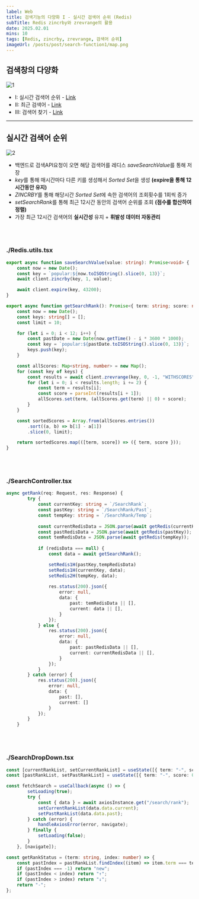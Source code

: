 ```yaml
---
label: Web
title: 검색기능의 다양화 I - 실시간 검색어 순위 (Redis)
subTitle: Redis zincrby와 zrevrange의 활용
date: 2025.02.01
mins: 10
tags: [Redis, zincrby, zrevrange, 검색어 순위]
imageUrl: /posts/post/search-function1/map.png
---
```


## 검색창의 다양화

![1](/posts/shallow/search-function1/layout.png "레이아웃 예시")

- I: 실시간 검색어 순위 - [Link](https://weaall.github.io/shallow/search-function1) 
- II: 최근 검색어 - [Link](https://weaall.github.io/shallow/search-function2) 
- III: 검색어 찾기 - [Link](https://weaall.github.io/shallow/search-function3) 

---

## 실시간 검색어 순위

![2](/posts/shallow/search-function1/map.png "실시간 검색어 순위 구조")

- 백엔드로 검색API요청이 오면 해당 검색어를 레디스 *saveSearchValue*를 통해 저장
- *key*를 통해 매시간마다 다른 키를 생성해서 *Sorted Set*을 생성 **(expire을 통해 12시간동안 유지)**
- *ZINCRBY*를 통해 해당시간 *Sorted Set*에 속한 검색어의 조회횟수를 1회씩 증가
- *setSearchRank*를 통해 최근 12시간 동안의 검색어 순위를 조회 **(점수를 합산하여 정렬)**
- 가장 최근 12시간 검색어의 **실시간성** 유지 + **휘발성 데이터 자동관리**


<br />
<br />

### ./Redis.utils.tsx

```typescript
export async function saveSearchValue(value: string): Promise<void> {
    const now = new Date();
    const key = `popular:${now.toISOString().slice(0, 13)}`;
    await client.zincrby(key, 1, value);

    await client.expire(key, 43200);
}

export async function getSearchRank(): Promise<{ term: string; score: number }[]> {
    const now = new Date();
    const keys: string[] = [];
    const limit = 10;

    for (let i = 0; i < 12; i++) {
        const pastDate = new Date(now.getTime() - i * 3600 * 1000);
        const key = `popular:${pastDate.toISOString().slice(0, 13)}`;
        keys.push(key);
    }

    const allScores: Map<string, number> = new Map();
    for (const key of keys) {
        const results = await client.zrevrange(key, 0, -1, "WITHSCORES");
        for (let i = 0; i < results.length; i += 2) {
            const term = results[i];
            const score = parseInt(results[i + 1]);
            allScores.set(term, (allScores.get(term) || 0) + score);
        }
    }

    const sortedScores = Array.from(allScores.entries())
        .sort((a, b) => b[1] - a[1])
        .slice(0, limit);

    return sortedScores.map(([term, score]) => ({ term, score }));
}
```

<br />
<br />

### ./SearchController.tsx
```typescript
async getRank(req: Request, res: Response) {
        try {
            const currentKey: string = `/SearchRank`;
            const pastKey: string = `/SearchRank/Past`;
            const tempKey: string = `/SearchRank/Temp`;
    
            const currentRedisData = JSON.parse(await getRedis(currentKey));
            const pastRedisData = JSON.parse(await getRedis(pastKey));
            const temRedisData = JSON.parse(await getRedis(tempKey));
    
            if (redisData === null) {
                const data = await getSearchRank();

                setRedis1H(pastKey,tempRedisData)
                setRedis1H(currentKey, data);
                setRedis2H(tempKey, data);
    
                res.status(200).json({
                    error: null,
                    data: {
                        past: temRedisData || [],
                        current: data || [],
                    }
                });
            } else {
                res.status(200).json({
                    error: null,
                    data: {
                        past: pastRedisData || [],
                        current: currentRedisData || [],
                    }
                });
            }
        } catch (error) {
            res.status(200).json({
                error: null,
                data: {
                    past: [],
                    current: []
                }
            });
        }
    }
```

<br />
<br />

### ./SearchDropDown.tsx
```typescript
const [currentRankList, setCurrentRankList] = useState([{ term: "-", score: 0 }]);
const [pastRankList, setPastRankList] = useState([{ term: "-", score: 0 }]);

const fetchSearch = useCallback(async () => {
        setLoading(true);
        try {
            const { data } = await axiosInstance.get("/search/rank");
            setCurrentRankList(data.data.current);
            setPastRankList(data.data.past);
        } catch (error) {
            handleAxiosError(error, navigate);
        } finally {
            setLoading(false);
        }
    }, [navigate]);

const getRankStatus = (term: string, index: number) => {
    const pastIndex = pastRankList.findIndex((item) => item.term === term);
    if (pastIndex === -1) return "new";
    if (pastIndex < index) return "↑";
    if (pastIndex > index) return "↓";
    return "-";
};
```
